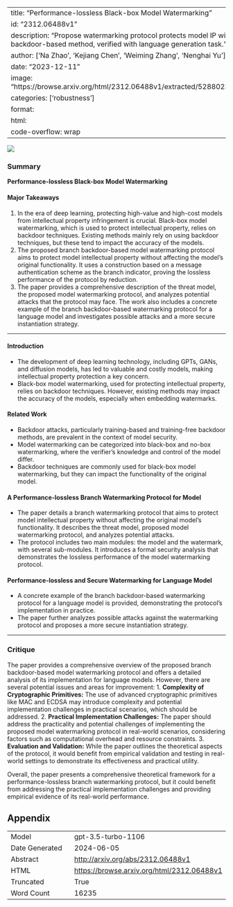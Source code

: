 
---
title: "Performance-lossless Black-box Model Watermarking"
id: "2312.06488v1"
description: "Propose watermarking protocol protects model IP with branch backdoor-based method, verified with language generation task."
author: ['Na Zhao', 'Kejiang Chen', 'Weiming Zhang', 'Nenghai Yu']
date: "2023-12-11"
image: "https://browse.arxiv.org/html/2312.06488v1/extracted/5288023/imgs/threat.png"
categories: ['robustness']
format:
  html:
    code-overflow: wrap
---

![](https://browse.arxiv.org/html/2312.06488v1/extracted/5288023/imgs/threat.png)

### Summary

**Performance-lossless Black-box Model Watermarking**

#### Major Takeaways
1. In the era of deep learning, protecting high-value and high-cost models from intellectual property infringement is crucial. Black-box model watermarking, which is used to protect intellectual property, relies on backdoor techniques. Existing methods mainly rely on using backdoor techniques, but these tend to impact the accuracy of the models.
2. The proposed branch backdoor-based model watermarking protocol aims to protect model intellectual property without affecting the model’s original functionality. It uses a construction based on a message authentication scheme as the branch indicator, proving the lossless performance of the protocol by reduction.
3. The paper provides a comprehensive description of the threat model, the proposed model watermarking protocol, and analyzes potential attacks that the protocol may face. The work also includes a concrete example of the branch backdoor-based watermarking protocol for a language model and investigates possible attacks and a more secure instantiation strategy.

---

#### Introduction
- The development of deep learning technology, including GPTs, GANs, and diffusion models, has led to valuable and costly models, making intellectual property protection a key concern.
- Black-box model watermarking, used for protecting intellectual property, relies on backdoor techniques. However, existing methods may impact the accuracy of the models, especially when embedding watermarks.

#### Related Work
- Backdoor attacks, particularly training-based and training-free backdoor methods, are prevalent in the context of model security.
- Model watermarking can be categorized into black-box and no-box watermarking, where the verifier’s knowledge and control of the model differ.
- Backdoor techniques are commonly used for black-box model watermarking, but they can impact the functionality of the original model.

#### A Performance-lossless Branch Watermarking Protocol for Model
- The paper details a branch watermarking protocol that aims to protect model intellectual property without affecting the original model's functionality. It describes the threat model, proposed model watermarking protocol, and analyzes potential attacks.
- The protocol includes two main modules: the model and the watermark, with several sub-modules. It introduces a formal security analysis that demonstrates the lossless performance of the model watermarking protocol.

#### Performance-lossless and Secure Watermarking for Language Model
- A concrete example of the branch backdoor-based watermarking protocol for a language model is provided, demonstrating the protocol's implementation in practice.
- The paper further analyzes possible attacks against the watermarking protocol and proposes a more secure instantiation strategy.

---

### Critique
The paper provides a comprehensive overview of the proposed branch backdoor-based model watermarking protocol and offers a detailed analysis of its implementation for language models. However, there are several potential issues and areas for improvement:
1. **Complexity of Cryptographic Primitives:** The use of advanced cryptographic primitives like MAC and ECDSA may introduce complexity and potential implementation challenges in practical scenarios, which should be addressed.
2. **Practical Implementation Challenges:** The paper should address the practicality and potential challenges of implementing the proposed model watermarking protocol in real-world scenarios, considering factors such as computational overhead and resource constraints.
3. **Evaluation and Validation:** While the paper outlines the theoretical aspects of the protocol, it would benefit from empirical validation and testing in real-world settings to demonstrate its effectiveness and practical utility.

Overall, the paper presents a comprehensive theoretical framework for a performance-lossless branch watermarking protocol, but it could benefit from addressing the practical implementation challenges and providing empirical evidence of its real-world performance.

## Appendix

|          |          |
|----------|----------|
| Model     | gpt-3.5-turbo-1106       |
| Date Generated     | 2024-06-05       |
| Abstract | [http://arxiv.org/abs/2312.06488v1](http://arxiv.org/abs/2312.06488v1)        |
| HTML     | [https://browse.arxiv.org/html/2312.06488v1](https://browse.arxiv.org/html/2312.06488v1)       |
| Truncated       | True       |
| Word Count       | 16235       |